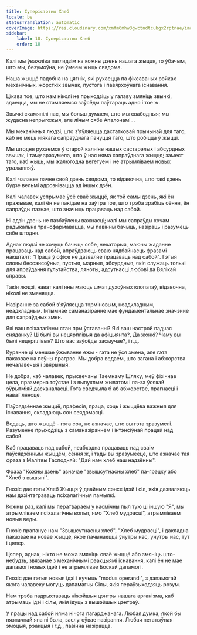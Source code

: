 ```yaml
---
title: Суперістотны Хлеб
locale: be
statusTranslation: automatic
coverImage: https://res.cloudinary.com/xmfm6mhw3gwctndtcubgx2rptnae/image/upload/v1740468922/small_cover_tratado_de_psicologia_revolucionaria_a4c0dca4e0.webp
sidebar:
    label: 18. Суперістотны Хлеб
    order: 18
---
```

Калі мы ўважліва паглядзім на кожны дзень нашага жыцця, то ўбачым, што мы, безумоўна, не ўмеем жыць свядома.

Наша жыццё падобна на цягнік, які рухаецца па фіксаваных рэйках механічных, жорсткіх звычак, пустога і павярхоўнага існавання.

Цікава тое, што нам ніколі не прыходзіць у галаву змяніць звычкі, здаецца, мы не стамляемся заўсёды паўтараць адно і тое ж.

Звычкі скамянілі нас, мы больш думаем, што мы свабодныя; мы жудасна непрыгожыя, але лічым сябе Апалонамі...

Мы механічныя людзі, што з'яўляецца дастатковай прычынай для таго, каб не мець ніякага сапраўднага пачуцця таго, што робіцца ў жыцці.

Мы штодня рухаемся ў старой каляіне нашых састарэлых і абсурдных звычак, і таму зразумела, што ў нас няма сапраўднага жыцця; замест таго, каб жыць, мы жалюгодна вегетуем і не атрымліваем новых уражанняў.

Калі чалавек пачне свой дзень свядома, то відавочна, што такі дзень будзе вельмі адрознівацца ад іншых дзён.

Калі чалавек успрымае ўсё сваё жыццё, як той самы дзень, які ён пражывае, калі ён не пакідае на заўтра тое, што трэба зрабіць сёння, ён сапраўды пазнае, што значыць працаваць над сабой.

Ні адзін дзень не пазбаўлены важнасці; калі мы сапраўды хочам радыкальна трансфармавацца, мы павінны бачыць, назіраць і разумець сябе штодня.

Аднак людзі не хочуць бачыць сябе, некаторыя, маючы жаданне працаваць над сабой, апраўдваюць сваю нядбайнасць фразамі накшталт: "Праца ў офісе не дазваляе працаваць над сабой". Гэтыя словы бессэнсоўныя, пустыя, марныя, абсурдныя, якія служаць толькі для апраўдання гультайства, ляноты, адсутнасці любові да Вялікай справы.

Такія людзі, нават калі яны маюць шмат духоўных клопатаў, відавочна, ніколі не зменяцца.

Назіранне за сабой з'яўляецца тэрміновым, неадкладным, неадкладным. Інтымнае саманазіранне мае фундаментальнае значэнне для сапраўдных змен.

Які ваш псіхалагічны стан пры ўставанні? Які ваш настрой падчас сняданку? Ці былі вы нецярплівыя да афіцыянта?, Да жонкі? Чаму вы былі нецярплівыя? Што вас заўсёды засмучае?, і г.д.

Курэнне ці меншае ўжыванне ежы - гэта не ўся змена, але гэта паказвае на пэўны прагрэс. Мы добра ведаем, што загана і абжорства нечалавечыя і звярыныя.

Не добра, каб чалавек, прысвечаны Таемнаму Шляху, меў фізічнае цела, празмерна тоўстае і з выпуклым жыватом і па-за ўсякай эўрытміяй дасканаласці. Гэта сведчыла б аб абжорстве, прагнасці і нават ляноце.

Паўсядзённае жыццё, прафесія, праца, хоць і жыццёва важныя для існавання, складаюць сон свядомасці.

Ведаць, што жыццё - гэта сон, не азначае, што вы гэта зразумелі. Разуменне прыходзіць з саманазіраннем і інтэнсіўнай працай над сабой.

Каб працаваць над сабой, неабходна працаваць над сваім паўсядзённым жыццём, сёння ж, і тады вы зразумееце, што азначае тая фраза з Малітвы Гасподняй: "Дай нам хлеб наш надзённы".

Фраза "Кожны дзень" азначае "звышсутнасны хлеб" па-грэцку або "Хлеб з вышыні".

Гнозіс дае гэты Хлеб Жыцця ў двайным сэнсе ідэй і сіл, якія дазваляюць нам дэзінтэграваць псіхалагічныя памылкі.

Кожны раз, калі мы ператвараем у касмічны пыл тую ці іншую "Я", мы атрымліваем псіхалагічны вопыт, ямо "Хлеб мудрасці", атрымліваем новыя веды.

Гнозіс прапануе нам "Звышсутнасны хлеб", "Хлеб мудрасці", і дакладна паказвае на новае жыццё, якое пачынаецца ўнутры нас, унутры нас, тут і цяпер.

Цяпер, аднак, ніхто не можа змяніць сваё жыццё або змяніць што-небудзь, звязанае з механічнымі рэакцыямі існавання, калі ён не мае дапамогі новых ідэй і не атрымлівае Боскай дапамогі.

Гнозіс дае гэтыя новыя ідэі і вучыць "modus operandi", з дапамогай якога чалавеку могуць дапамагчы Сілы, якія пераўзыходзяць розум.

Нам трэба падрыхтаваць ніжэйшыя цэнтры нашага арганізма, каб атрымаць ідэі і сілы, якія ідуць з вышэйшых цэнтраў.

У працы над сабой няма нічога пагарджанага. Любая думка, якой бы нязначнай яна ні была, заслугоўвае назірання. Любая негатыўная эмоцыя, рэакцыя і г.д., павінна назірацца.
